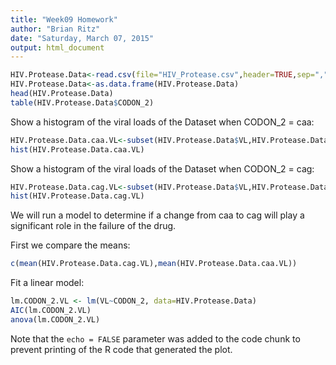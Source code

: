 ---
title: "Week09 Homework"
author: "Brian Ritz"
date: "Saturday, March 07, 2015"
output: html_document
---


```{r}
HIV.Protease.Data<-read.csv(file="HIV_Protease.csv",header=TRUE,sep=",")
HIV.Protease.Data<-as.data.frame(HIV.Protease.Data)
head(HIV.Protease.Data)
table(HIV.Protease.Data$CODON_2)
```

Show a histogram of the viral loads of the Dataset when CODON_2 = caa:

```{r, echo=FALSE}
HIV.Protease.Data.caa.VL<-subset(HIV.Protease.Data$VL,HIV.Protease.Data$CODON_2=="caa")
hist(HIV.Protease.Data.caa.VL)
```


Show a histogram of the viral loads of the Dataset when CODON_2 = cag:

```{r, echo=FALSE}
HIV.Protease.Data.cag.VL<-subset(HIV.Protease.Data$VL,HIV.Protease.Data$CODON_2=="cag")
hist(HIV.Protease.Data.cag.VL)
```

We will run a model to determine if a change from caa to cag will play a significant role in the failure of the drug.

First we compare the means:
```{r}
c(mean(HIV.Protease.Data.cag.VL),mean(HIV.Protease.Data.caa.VL))
```

Fit a linear model:
```{r}
lm.CODON_2.VL <- lm(VL~CODON_2, data=HIV.Protease.Data)
AIC(lm.CODON_2.VL)
anova(lm.CODON_2.VL)
```

Note that the `echo = FALSE` parameter was added to the code chunk to prevent printing of the R code that generated the plot.
